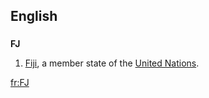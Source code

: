 {{see|fJ|.fj}}
==English==
==={{abbreviation}}===
'''FJ'''
#[[Fiji]], a member state of the [[United Nations]].

[[fr:FJ]]